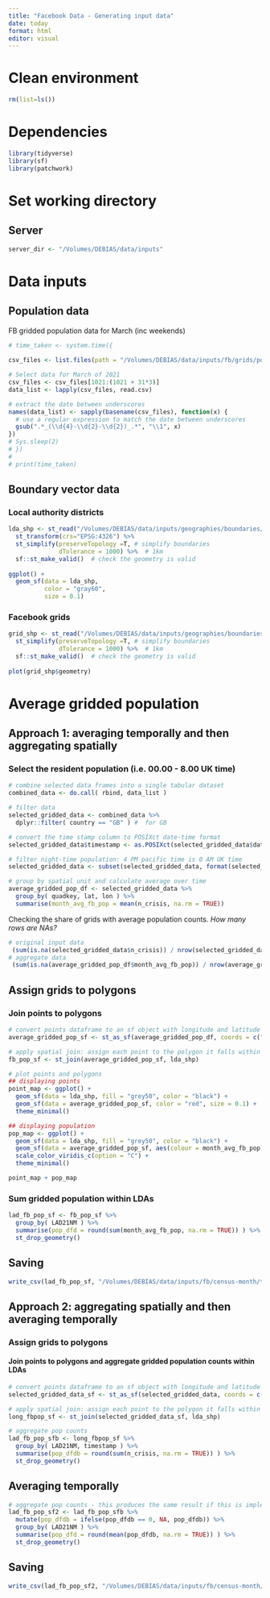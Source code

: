 ```yaml
---
title: "Facebook Data - Generating input data"
date: today
format: html
editor: visual
---
```


# Clean environment

```r
rm(list=ls())
```

# Dependencies

```r
library(tidyverse)
library(sf)
library(patchwork)
```

# Set working directory

## Server

```r
server_dir <- "/Volumes/DEBIAS/data/inputs"
```

# Data inputs

## Population data

FB gridded population data for March (inc weekends)

```r
# time_taken <- system.time({
  
csv_files <- list.files(path = "/Volumes/DEBIAS/data/inputs/fb/grids/populations/mar20-aug21", pattern = "\\.csv$", full.names = TRUE)

# Select data for March of 2021
csv_files <- csv_files[1021:(1021 + 31*3)]
data_list <- lapply(csv_files, read.csv)

# extract the date between underscores
names(data_list) <- sapply(basename(csv_files), function(x) {
  # use a regular expression to match the date between underscores
  gsub(".*_(\\d{4}-\\d{2}-\\d{2})_.*", "\\1", x)
})
# Sys.sleep(2)  
# })
# 
# print(time_taken)
```

## Boundary vector data

### Local authority districts

```r
lda_shp <- st_read("/Volumes/DEBIAS/data/inputs/geographies/boundaries/LAD_Dec_2021_GB_BFC_2022.gpkg") %>% 
  st_transform(crs="EPSG:4326") %>% 
  st_simplify(preserveTopology =T, # simplify boundaries
              dTolerance = 1000) %>%  # 1km
  sf::st_make_valid()  # check the geometry is valid
  
ggplot() + 
  geom_sf(data = lda_shp,
          color = "gray60", 
          size = 0.1)
```

### Facebook grids

```r
grid_shp <- st_read("/Volumes/DEBIAS/data/inputs/geographies/boundaries/fb-grids/gridded_uk_shp.shp") %>% 
  st_simplify(preserveTopology =T, # simplify boundaries
              dTolerance = 1000) %>%  # 1km
  sf::st_make_valid()  # check the geometry is valid
  
plot(grid_shp$geometry)

```

# Average gridded population

## Approach 1: averaging temporally and then aggregating spatially

### Select the resident population (i.e. 00.00 - 8.00 UK time)

```r
# combine selected data frames into a single tabular dataset
combined_data <- do.call( rbind, data_list )

# filter data
selected_gridded_data <- combined_data %>% 
  dplyr::filter( country == "GB" ) #  for GB

# convert the time stamp column to POSIXct date-time format
selected_gridded_data$timestamp <- as.POSIXct(selected_gridded_data$date_time, format = "%Y-%m-%d %H:%M")

# filter night-time population: 4 PM pacific time is 0 AM UK time
selected_gridded_data <- subset(selected_gridded_data, format(selected_gridded_data$timestamp, "%H:%M") == "16:00")

# group by spatial unit and calculate average over time
average_gridded_pop_df <- selected_gridded_data %>%
  group_by( quadkey, lat, lon ) %>%
  summarise(month_avg_fb_pop = mean(n_crisis, na.rm = TRUE))

```

Checking the share of grids with average population counts. *How many rows are NAs?*

```r
# original input data
 (sum(is.na(selected_gridded_data$n_crisis)) / nrow(selected_gridded_data)) * 100
# aggregate data
 (sum(is.na(average_gridded_pop_df$month_avg_fb_pop)) / nrow(average_gridded_pop_df)) * 100
```

## Assign grids to polygons

### Join points to polygons

```r
# convert points dataframe to an sf object with longitude and latitude as geometry
average_gridded_pop_sf <- st_as_sf(average_gridded_pop_df, coords = c("lon", "lat"), crs = 4326)  # WGS84 CRS

# apply spatial join: assign each point to the polygon it falls within
fb_pop_sf <- st_join(average_gridded_pop_sf, lda_shp)

# plot points and polygons
## displaying points
point_map <- ggplot() +
  geom_sf(data = lda_shp, fill = "grey50", color = "black") +
  geom_sf(data = average_gridded_pop_sf, color = "red", size = 0.1) +
  theme_minimal()

## displaying population
pop_map <- ggplot() +
  geom_sf(data = lda_shp, fill = "grey50", color = "black") +
  geom_sf(data = average_gridded_pop_sf, aes(colour = month_avg_fb_pop) ) +
  scale_color_viridis_c(option = "C") +
  theme_minimal()

point_map + pop_map
```

### Sum gridded population within LDAs

```r
lad_fb_pop_sf <- fb_pop_sf %>%
  group_by( LAD21NM ) %>%
  summarise(pop_dfd = round(sum(month_avg_fb_pop, na.rm = TRUE)) ) %>% 
  st_drop_geometry()
```

## Saving

```r
write_csv(lad_fb_pop_sf, "/Volumes/DEBIAS/data/inputs/fb/census-month/tts/active_population.csv")

```

## Approach 2: aggregating spatially and then averaging temporally

### Assign grids to polygons

#### Join points to polygons and aggregate gridded population counts within LDAs

```r
# convert points dataframe to an sf object with longitude and latitude as geometry
selected_gridded_data_sf <- st_as_sf(selected_gridded_data, coords = c("lon", "lat"), crs = 4326)  # WGS84 CRS

# apply spatial join: assign each point to the polygon it falls within
long_fbpop_sf <- st_join(selected_gridded_data_sf, lda_shp)

# aggregate pop counts
lad_fb_pop_sfb <- long_fbpop_sf %>%
  group_by( LAD21NM, timestamp ) %>%
  summarise(pop_dfdb = round(sum(n_crisis, na.rm = TRUE)) ) %>% 
  st_drop_geometry()
```

## Averaging temporally

```r
# aggregate pop counts - this produces the same result if this is implemented in the last line above directly
lad_fb_pop_sf2 <- lad_fb_pop_sfb %>%
  mutate(pop_dfdb = ifelse(pop_dfdb == 0, NA, pop_dfdb)) %>%
  group_by( LAD21NM ) %>%
  summarise(pop_dfd = round(mean(pop_dfdb, na.rm = TRUE)) ) %>% 
  st_drop_geometry()
```

## Saving

```r
write_csv(lad_fb_pop_sf2, "/Volumes/DEBIAS/data/inputs/fb/census-month/stt/active_population.csv")

```
